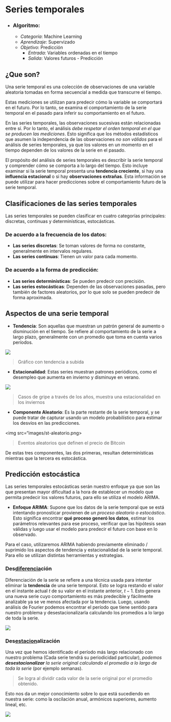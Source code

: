 # Series temporales {#series_temporales}

- ### Algoritmo:
	- *Categoría*: Machine Learning
	- *Aprendizaje*: Supervizado
	- *Objetivo*: Predicción
		- *Entrada*: Variables ordenadas en el tiempo
		- *Salida*: Valores futuros - Predicción

## ¿Que son?

Una serie temporal es una colección de observaciones de una variable aleatoria tomadas en forma secuencial a medida que transcurre el tiempo.

Estas mediciones se utilizan para predecir cómo la variable se comportará en el futuro. Por lo tanto, se examina el comportamiento de la serie temporal en el pasado para inferir su comportamiento en el futuro.

En las series temporales, las observaciones sucesivas están relacionadas entre sí. Por lo tanto, el análisis *debe respetar el orden temporal en el que se producen las mediciones*. Esto significa que los métodos estadísticos que asumen la independencia de las observaciones *no son válidos* para el análisis de series temporales, ya que los valores en un momento en el tiempo dependen de los valores de la serie en el pasado.

El propósito del análisis de series temporales es describir la serie temporal y comprender cómo se comporta a lo largo del tiempo. Esto incluye examinar si la serie temporal presenta una **tendencia creciente**, si hay una **influencia estacional** o si hay **observaciones extrañas**. Esta información se puede utilizar para hacer predicciones sobre el comportamiento futuro de la serie temporal.


## Clasificaciones de las series temporales

Las series temporales se pueden clasificar en cuatro categorías principales: discretas, continuas y determinísticas, estocásticas.

### De acuerdo a la frecuencia de los datos:
- **Las series discretas**: Se toman valores de forma no constante, generalmente en intervalos regulares.
- **Las series continuas**: Tienen un valor para cada momento.

### De acuerdo a la forma de predicción:
- **Las series determinísticas**: Se pueden predecir con precisión.
- **Las series estocásticas**: Dependen de las observaciones pasadas, pero también de factores aleatorios, por lo que solo se pueden predecir de forma aproximada.

## Aspectos de una serie temporal

- **Tendencia**: Son aquellas que muestran un patrón general de aumento o disminución en el tiempo. Se refiere al comportamiento de la serie a largo plazo, generalmente con un promedio que toma en cuenta varios períodos.

<img src="images/st-tendencia.png">

>Gráfico con tendencia a subida

- **Estacionalidad**: Estas series muestran patrones periódicos, como el desempleo que aumenta en invierno y disminuye en verano. 

<img src="images/st-estacionalidad.png">

> Casos de gripe a través de los años, muestra una estacionalidad en los inviernos

- **Componente Aleatorio**: Es la parte restante de la serie temporal, y se puede tratar de capturar usando un modelo probabilístico para estimar los desvíos en las predicciones.

<img src="images/st-aleatorio.png>

>Eventos aleatorios que definen el precio de Bitcoin

De estas tres componentes, las dos primeras, resultan determinísticas mientras que la tercera es estocástica.


## Predicción estocástica

Las series temporales estocásticas serán nuestro enfoque ya que son las que presentan mayor dificultad a la hora de establecer un modelo que permita predecir los valores futuros, para ello se utiliza el modelo ARIMA.

- **Enfoque ARIMA**: Supone que los datos de la serie temporal que se está intentando pronosticar provienen de *un proceso aleatorio o estocástico*. Esto significa encontrar **qué proceso generó los datos**, estimar los parámetros relevantes para ese proceso, verificar que las hipótesis sean válidas y luego usar el modelo para predecir el futuro con base en lo observado.

Para el caso, utilizaremos ARIMA habiendo previamente eliminado / suprimido los aspectos de tendencia y estacionalidad de la serie temporal. Para ello se utilizan distintas herramientas y estrategias.

### Des<u>diferencia</u>ción

Diferenciación de la serie se refiere a una técnica usada para intentar eliminar la **tendencia** de una serie temporal. Esto se logra restando el valor en el instante actual $t$ de su valor en el instante anterior, $t-1$. Esto genera una nueva serie cuyo comportamiento es más predecible y fácilmente analizable ya se ve menos afectada por la tendencia.
Luego, usando análisis de Fourier podemos encontrar el período que tiene sentido para nuestro problema y desestacionalizarla calculando los promedios a lo largo de toda la serie.

<img src="images/st-ddf.gif">

### Des<u>estacion</u>alización

Una vez que hemos identificado el período más largo relacionado con nuestro problema (Cada serie tendrá su periodicidad particular), *podemos **desestacionalizar** la serie original calculando el promedio a lo largo de toda la serie* (por ejemplo semanas).

>Se logra al dividir cada valor de la serie original por el promedio obtenido.

Esto nos da un mejor conocimiento sobre lo que está sucediendo en nuestra serie: como la oscilación anual, armónicos superiores, aumento lineal, etc.

<img src="images/st-de.gif">
